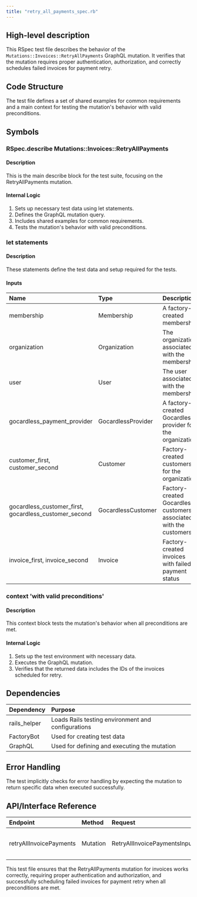 ```yaml
---
title: "retry_all_payments_spec.rb"
---
```


## High-level description
This RSpec test file describes the behavior of the `Mutations::Invoices::RetryAllPayments` GraphQL mutation. It verifies that the mutation requires proper authentication, authorization, and correctly schedules failed invoices for payment retry.

## Code Structure
The test file defines a set of shared examples for common requirements and a main context for testing the mutation's behavior with valid preconditions.

## Symbols

### RSpec.describe Mutations::Invoices::RetryAllPayments
#### Description
This is the main describe block for the test suite, focusing on the RetryAllPayments mutation.

#### Internal Logic
1. Sets up necessary test data using let statements.
2. Defines the GraphQL mutation query.
3. Includes shared examples for common requirements.
4. Tests the mutation's behavior with valid preconditions.

### let statements
#### Description
These statements define the test data and setup required for the tests.

#### Inputs
| Name | Type | Description |
|:-----|:-----|:------------|
| membership | Membership | A factory-created membership |
| organization | Organization | The organization associated with the membership |
| user | User | The user associated with the membership |
| gocardless_payment_provider | GocardlessProvider | A factory-created Gocardless provider for the organization |
| customer_first, customer_second | Customer | Factory-created customers for the organization |
| gocardless_customer_first, gocardless_customer_second | GocardlessCustomer | Factory-created Gocardless customers associated with the customers |
| invoice_first, invoice_second | Invoice | Factory-created invoices with failed payment status |

### context 'with valid preconditions'
#### Description
This context block tests the mutation's behavior when all preconditions are met.

#### Internal Logic
1. Sets up the test environment with necessary data.
2. Executes the GraphQL mutation.
3. Verifies that the returned data includes the IDs of the invoices scheduled for retry.

## Dependencies
| Dependency | Purpose |
|:-----------|:--------|
| rails_helper | Loads Rails testing environment and configurations |
| FactoryBot | Used for creating test data |
| GraphQL | Used for defining and executing the mutation |

## Error Handling
The test implicitly checks for error handling by expecting the mutation to return specific data when executed successfully.

## API/Interface Reference
| Endpoint | Method | Request | Response | Description |
|:---------|:-------|:--------|:---------|:------------|
| retryAllInvoicePayments | Mutation | RetryAllInvoicePaymentsInput | Collection of invoice IDs | Retries payments for all failed invoices |

This test file ensures that the RetryAllPayments mutation for invoices works correctly, requiring proper authentication and authorization, and successfully scheduling failed invoices for payment retry when all preconditions are met.